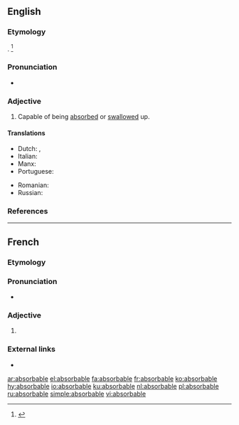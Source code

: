==English==

===Etymology===
{{suffix|absorb|able|lang=en}}. {{defdate|First attested in the late 18<sup>th</sup> century.}}<ref name=SOED>{{R:SOED5|page=9}}</ref>

===Pronunciation===
* {{a|US}} {{IPA|/əbˈsɔɹb.ə.bl̩/|/əbˈzɔɹb.ə.bl̩/|lang=en}}

===Adjective===
{{en-adj}}

# Capable of being [[absorbed]] or [[swallow]]ed up.

====Translations====
{{trans-top|capable of being absorbed}}
* Dutch: {{t+|nl|absorbeerbaar}}, {{t|nl|aanleerbaar}}
* Italian: {{t|it|assorbibile}}
* Manx: {{t|gv|yn-sooit}}
* Portuguese: {{t|pt|absorvível}}
{{trans-mid}}
* Romanian: {{t|ro|absorbibil|m|n}}
* Russian: {{t+|ru|абсорбируемый|tr=absorbírujemyj|sc=Cyrl}}
{{trans-bottom}}

===References===
<references/>

----

==French==

===Etymology===
{{suffix|absorber|able|lang=fr}}

===Pronunciation===
* {{IPA|/ap.sɔʁ.babl/|lang=fr}}

===Adjective===
{{fr-adj|mf}}

# {{l|en|absorbable}}

===External links===
* {{R:TLFi}}

[[ar:absorbable]]
[[el:absorbable]]
[[fa:absorbable]]
[[fr:absorbable]]
[[ko:absorbable]]
[[hy:absorbable]]
[[io:absorbable]]
[[ku:absorbable]]
[[nl:absorbable]]
[[pl:absorbable]]
[[ru:absorbable]]
[[simple:absorbable]]
[[vi:absorbable]]